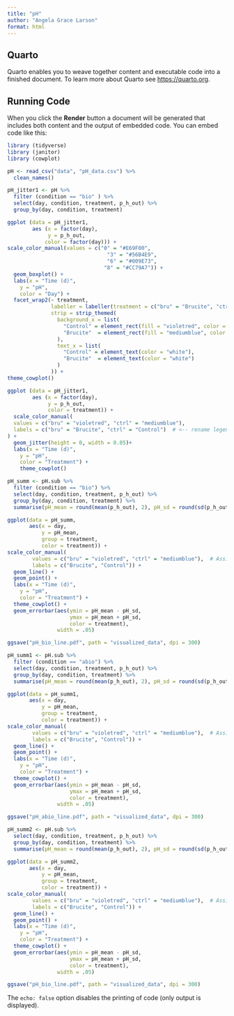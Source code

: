 ```yaml
---
title: "pH"
author: "Angela Grace Larson"
format: html
---
```


## Quarto

Quarto enables you to weave together content and executable code into a finished document. To learn more about Quarto see <https://quarto.org>.

## Running Code

When you click the **Render** button a document will be generated that includes both content and the output of embedded code. You can embed code like this:

```r
library (tidyverse)
library (janitor)
library (cowplot)

pH <- read_csv("data", "pH_data.csv") %>% 
  clean_names()

```

```r
pH_jitter1 <- pH %>% 
  filter (condition == "bio" ) %>% 
  select(day, condition, treatment, p_h_out) %>% 
  group_by(day, condition, treatment)

ggplot (data = pH_jitter1,
        aes (x = factor(day),
             y = p_h_out,
            color = factor(day))) +
scale_color_manual(values = c("0" = "#E69F00",
                                "3" = "#56B4E9",
                                "6" = "#009E73",
                               "8" = "#CC79A7")) +
  geom_boxplot() +
  labs(x = "Time (d)",
    y = "pH",
    color = "Day") +
  facet_wrap2(~ treatment,
              labeller = labeller(treatment = c("bru" = "Brucite", "ctrl" = "Control")),
              strip = strip_themed(
                background_x = list(
                  "Control" = element_rect(fill = "violetred", color = "black", size = 1),
                  "Brucite"  = element_rect(fill = "mediumblue", color = "black", size = 1)
                ),
                text_x = list(
                  "Control" = element_text(color = "white"),
                  "Brucite"  = element_text(color = "white")
                )
              )) +
theme_cowplot()

```

```r
ggplot (data = pH_jitter1,
        aes (x = factor(day),
             y = p_h_out,
             color = treatment)) +
  scale_color_manual(
  values = c("bru" = "violetred", "ctrl" = "mediumblue"),
  labels = c("bru" = "Brucite", "ctrl" = "Control")  # <-- rename legend items here
) +
  geom_jitter(height = 0, width = 0.05)+
  labs(x = "Time (d)",
    y = "pH",
    color = "Treatment") +
    theme_cowplot()


```

```r
pH_summ <- pH.sub %>% 
  filter (condition == "bio") %>% 
  select(day, condition, treatment, p_h_out) %>% 
  group_by(day, condition, treatment) %>% 
  summarise(pH_mean = round(mean(p_h_out), 2), pH_sd = round(sd(p_h_out), 2), n = n())

ggplot(data = pH_summ,
       aes(x = day,
           y = pH_mean,
           group = treatment,
           color = treatment)) +
scale_color_manual(
        values = c("bru" = "violetred", "ctrl" = "mediumblue"),  # Assign custom colors
        labels = c("Brucite", "Control")) + 
  geom_line() +
  geom_point() +
  labs(x = "Time (d)",
    y = "pH",
    color = "Treatment") +
  theme_cowplot() +
  geom_errorbar(aes(ymin = pH_mean - pH_sd, 
                    ymax = pH_mean + pH_sd, 
                    color = treatment), 
                width = .05) 

ggsave("pH_bio_line.pdf", path = "visualized_data", dpi = 300) 

```

```r
pH_summ1 <- pH.sub %>% 
  filter (condition == "abio") %>% 
  select(day, condition, treatment, p_h_out) %>% 
  group_by(day, condition, treatment) %>% 
  summarise(pH_mean = round(mean(p_h_out), 2), pH_sd = round(sd(p_h_out), 2), n = n())

ggplot(data = pH_summ1,
       aes(x = day,
           y = pH_mean,
           group = treatment,
           color = treatment)) +
scale_color_manual(
        values = c("bru" = "violetred", "ctrl" = "mediumblue"),  # Assign custom colors
        labels = c("Brucite", "Control")) + 
  geom_line() +
  geom_point() +
  labs(x = "Time (d)",
    y = "pH",
    color = "Treatment") +
  theme_cowplot() +
  geom_errorbar(aes(ymin = pH_mean - pH_sd, 
                    ymax = pH_mean + pH_sd, 
                    color = treatment), 
                width = .05) 

ggsave("pH_abio_line.pdf", path = "visualized_data", dpi = 300) 
```

```r
pH_summ2 <- pH.sub %>% 
  select(day, condition, treatment, p_h_out) %>% 
  group_by(day, condition, treatment) %>% 
  summarise(pH_mean = round(mean(p_h_out), 2), pH_sd = round(sd(p_h_out), 2), n = n())

ggplot(data = pH_summ2,
       aes(x = day,
           y = pH_mean,
           group = treatment,
           color = treatment)) +
scale_color_manual(
        values = c("bru" = "violetred", "ctrl" = "mediumblue"),  # Assign custom colors
        labels = c("Brucite", "Control")) + 
  geom_line() +
  geom_point() +
  labs(x = "Time (d)",
    y = "pH",
    color = "Treatment") +
  theme_cowplot() +
  geom_errorbar(aes(ymin = pH_mean - pH_sd, 
                    ymax = pH_mean + pH_sd, 
                    color = treatment), 
                width = .05) 

ggsave("pH_bio_line.pdf", path = "visualized_data", dpi = 300) 
```

The `echo: false` option disables the printing of code (only output is displayed).
